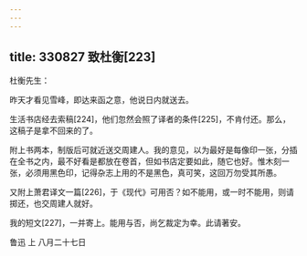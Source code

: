 ```yaml
---
---
---
```

title: 330827 致杜衡[223]
---




杜衡先生：

昨天才看见雪峰，即达来函之意，他说日内就送去。

生活书店经去索稿[224]，他们忽然会照了译者的条件[225]，不肯付还。那么，这稿子是拿不回来的了。

附上书两本，制版后可就近送交周建人。我的意见，以为最好是每像印一张，分插在全书之内，最不好看是都放在卷首，但如书店定要如此，随它也好。惟木刻一张，必须用黑色印，记得杂志上用的不是黑色，真可笑，这回万勿受其所愚。

又附上萧君译文一篇[226]，于《现代》可用否？如不能用，或一时不能用，则请掷还，也交周建人就好。

我的短文[227]，一并寄上。能用与否，尚乞裁定为幸。此请著安。

鲁迅 上 八月二十七日